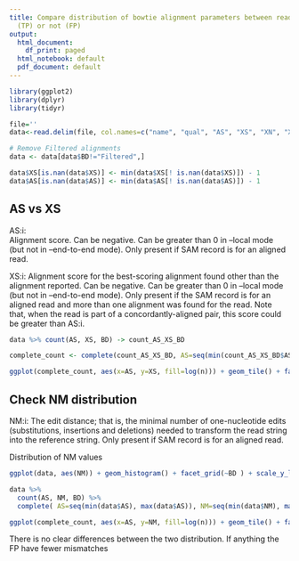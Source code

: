 ```yaml
---
title: Compare distribution of bowtie alignment parameters between reads aligned correctly
  (TP) or not (FP)
output:
  html_document:
    df_print: paged
  html_notebook: default
  pdf_document: default
---
```



```r

library(ggplot2)
library(dplyr)
library(tidyr)

file=''
data<-read.delim(file, col.names=c("name", "qual", "AS", "XS", "XN", "XM", "XG", "NM", "MD", "BD", "Type"))

# Remove Filtered alignments
data <- data[data$BD!="Filtered",]

data$XS[is.nan(data$XS)] <- min(data$XS[! is.nan(data$XS)]) - 1
data$AS[is.nan(data$AS)] <- min(data$AS[! is.nan(data$AS)]) - 1

```


## AS vs XS

AS:i:<N>  
Alignment score. Can be negative. Can be greater than 0 in --local mode (but not in --end-to-end mode). Only present if SAM record is for an aligned read.

XS:i:<N> 
Alignment score for the best-scoring alignment found other than the alignment reported. Can be negative. Can be greater than 0 in --local mode (but not in --end-to-end mode). Only present if the SAM record is for an aligned read and more than one alignment was found for the read. Note that, when the read is part of a concordantly-aligned pair, this score could be greater than AS:i.

```r

data %>% count(AS, XS, BD) -> count_AS_XS_BD

complete_count <- complete(count_AS_XS_BD, AS=seq(min(count_AS_XS_BD$AS), max(count_AS_XS_BD$AS)), XS=seq(min(count_AS_XS_BD$XS), max(count_AS_XS_BD$XS)), BD)

ggplot(complete_count, aes(x=AS, y=XS, fill=log(n))) + geom_tile() + facet_grid(~BD ) + scale_fill_gradient2(na.value="white")
```

## Check NM distribution

NM:i:<N>
The edit distance; that is, the minimal number of one-nucleotide edits (substitutions, insertions and deletions) needed to transform the read string into the reference string. Only present if SAM record is for an aligned read.


Distribution of NM values


```r

ggplot(data, aes(NM)) + geom_histogram() + facet_grid(~BD ) + scale_y_log10()

```


```r

data %>% 
  count(AS, NM, BD) %>% 
  complete( AS=seq(min(data$AS), max(data$AS)), NM=seq(min(data$NM), max(data$NM)), BD) -> complete_count

ggplot(complete_count, aes(x=AS, y=NM, fill=log(n))) + geom_tile() + facet_grid(~BD ) + scale_fill_gradient2(na.value="white")

```

There is no clear differences between the two distribution. If anything the FP have fewer mismatches



